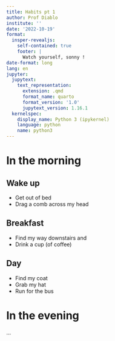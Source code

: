 ```yaml
---
title: Habits pt 1
author: Prof Diablo
institute: ''
date: '2022-10-19'
format:
  insper-revealjs:
    self-contained: true
    footer: |
      Watch yourself, sonny !
date-format: long
lang: en
jupyter:
  jupytext:
    text_representation:
      extension: .qmd
      format_name: quarto
      format_version: '1.0'
      jupytext_version: 1.16.1
  kernelspec:
    display_name: Python 3 (ipykernel)
    language: python
    name: python3
---
```


# In the morning

## Wake up

- Get out of bed
- Drag a comb across my head

## Breakfast

- Find my way downstairs and
- Drink a cup (of coffee)

## Day

 - Find my coat
 - Grab my hat
 - Run for the bus

# In the evening

... 
